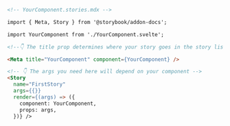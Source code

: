 ```md
<!-- YourComponent.stories.mdx -->

import { Meta, Story } from '@storybook/addon-docs';

import YourComponent from './YourComponent.svelte';

<!--👇 The title prop determines where your story goes in the story list -->

<Meta title="YourComponent" component={YourComponent} />

<!-- 👇 The args you need here will depend on your component -->
<Story
  name="FirstStory"
  args={{}}
  render={(args) => ({
    component: YourComponent,
    props: args,
  })} />
```